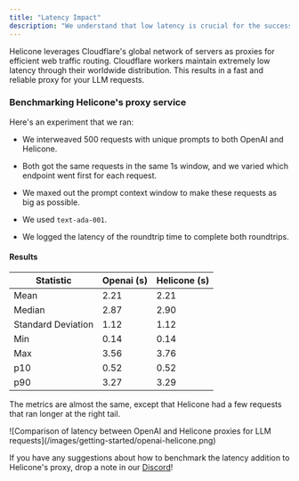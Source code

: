 ```yaml
---
title: "Latency Impact"
description: "We understand that low latency is crucial for the success of your LLM application. That's why we designed Helicone to impact latency as little as possible."
---
```


Helicone leverages Cloudflare's global network of servers as proxies for efficient web traffic routing. Cloudflare workers maintain extremely low latency through their worldwide distribution. This results in a fast and reliable proxy for your LLM requests. 


### Benchmarking Helicone's proxy service

Here's an experiment that we ran:

- We interweaved 500 requests with unique prompts to both OpenAI and Helicone.

- Both got the same requests in the same 1s window, and we varied which endpoint
  went first for each request.

- We maxed out the prompt context window to make these requests as big as
  possible.

- We used `text-ada-001`.

- We logged the latency of the roundtrip time to complete both roundtrips.

#### Results

| Statistic          | Openai (s) | Helicone (s) |
| ------------------ | ---------- | ------------ |
| Mean               | 2.21       | 2.21         |
| Median             | 2.87       | 2.90         |
| Standard Deviation | 1.12       | 1.12         |
| Min                | 0.14       | 0.14         |
| Max                | 3.56       | 3.76         |
| p10                | 0.52       | 0.52         |
| p90                | 3.27       | 3.29         |

The metrics are almost the same, except that Helicone had a few requests that
ran longer at the right tail.

<Frame>![Comparison of latency between OpenAI and Helicone proxies for LLM requests](/images/getting-started/openai-helicone.png)</Frame>

If you have any suggestions about how to benchmark the latency addition to
Helicone's proxy, drop a note in our [Discord](https://discord.gg/zsSTcH2qhG)!
